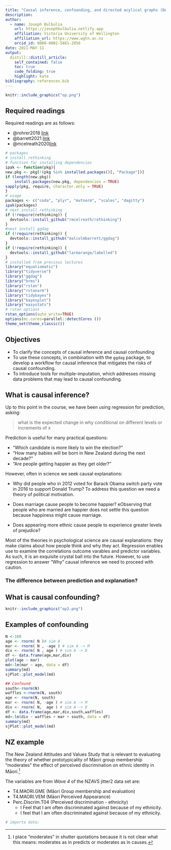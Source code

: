 ```yaml
---
title: "Causal inference, confounding, and directed acylical graphs (DAGS) "
description: 
author:
  - name: Joseph Bulbulia
    url: https://josephbulbulia.netlify.app
    affiliation: Victoria University of Wellington
    affiliation_url: https://www.wgtn.ac.nz
    orcid_id: 0000-0002-5861-2056
date: 2021-MAY-11 
output:
  distill::distill_article:
    self_contained: false
    toc: true
    code_folding: true
    highlight: kate
bibliography: references.bib
---
```


```r
knitr::include_graphics("op.png")
```

## Required readings

Required readings are as follows:

-   @rohrer2018 [link](https://journals.sagepub.com/doi/full/10.1177/2515245917745629)
-   @barrett2021 [link](https://cran.r-project.org/package=ggdag)
-   @mcelreath2020[link](https://tewaharoa.victoria.ac.nz/discovery/fulldisplay?docid=alma99179374299902386&context=L&vid=64VUW_INST:VUWNUI&search_scope=MyInst_and_CI&tab=all&lang=en)


```r
# packages
# install_rethinking
# function for installing dependencies
ipak <- function(pkg){
new.pkg <- pkg[!(pkg %in% installed.packages()[, "Package"])]
if (length(new.pkg)) 
    install.packages(new.pkg, dependencies = TRUE) 
sapply(pkg, require, character.only = TRUE)
}
# usage
packages <- c("coda", "plyr", "mvtnorm", "scales", "dagitty")
ipak(packages)
# next install rethinking
if (!require(rethinking)) {
  devtools::install_github("rmcelreath/rethinking")
}
#next install ggdag
if (!require(rethinking)) {
  devtools::install_github("malcolmbarrett/ggdag")
}
if (!require(rethinking)) {
  devtools::install_github("larmarange/labelled")
}
# installed from previous lectures
library("equatiomatic")
library("tidyverse")
library("ggdag")
library("brms")
library("rstan")
library("rstanarm")
library("tidybayes")
library("bayesplot")
library("easystats")
# rstan options
rstan_options(auto_write=TRUE)
options(mc.cores=parallel::detectCores ())
theme_set(theme_classic())
```

## Objectives 

- To clarify the concepts of causal inference and causal confounding
- To use these concepts, in combination with the `ggdag` package, to develop a workflow for causal inference that mitigates the risks of causal confounding. 
- To introduce tools for multiple-imputation, which addresses missing data problems that may lead to causal confounding. 



## What is causal inference? 

Up to this point in the course, we have been using regression for prediction, asking: 

> what is the expected change in why conditional on different levels or increments of x

Prediction is useful for many practical questions:

- "Which candidate is more likely to win the election?"
- "How many babies will be born in New Zealand during the next decade?"
- "Are people getting happier as they get older?"

However, often in science we seek causal explanations: 

- Why did people who in 2012 voted for Barack Obama switch party vote in 2016 to support Donald Trump? To address this question we need a theory of political motivation.

- Does marriage cause people to become happier? eObserving that people who are married are happier does not settle this question because happiness might cause marriage. 

- Does appearing more ethnic cause people to experience greater levels of prejudice? 


Most of the theories in psychological science are causal explanations: they make claims about how people think and why they act.  Regression enables use to examine the correlations outcome varables and predictor variables. As such, it is an exquisite crystal ball into the future. However, to use regression to answer "Why"  causal inference we need to proceed with caution. 

### The difference between prediction and explanation?

## What is causal confounding?

```r
knitr::include_graphics("op2.png")
```

## Examples of confounding

```r
N <-100
age <- rnorm( N )# sim A
mar <- rnorm( N , -age ) # sim A -> M
div <- rnorm( N , age ) # sim A -> D
df <- data.frame(age,mar,div)
plot(age ~ mar)
md<-lm(mar ~ age, data = df)
summary(md)
sjPlot::plot_model(md)
```

```r
## Confound 
south<-rnorm(N)
waffles <-rnorm(N, south)
age <- rnorm(N, south)
mar <- rnorm( N, -age ) # sim A -> M
div <- rnorm( N,  age ) # sim A -> D
df <- data.frame(age,mar,div,south,waffles)
md<-lm(div ~ waffles + mar + south, data = df)
summary(md)
sjPlot::plot_model(md)
```


## NZ example

The New Zealand Attitudes and Values Study that is relevant to evaluating the theory of whether prototypicality of Māori group membership "moderates" the effect of perceived discrimination on ethnic identity in Māori.^[I place "moderates" in shutter quotations because it is not clear what this means: moderates as in predicts or moderates as in causes.] 

The variables are from *Wave 4* of the NZAVS jitter2 data set are:

- T4.MAORI.GME  (Māori Group membership and evaluation)
- T4.MAORI.VEM (Māori Perceived Appearance)
- Perc.Discrim.T04 (Perceived discrimination - ethnicity)
  * I Feel that I am often discriminated against because of my ethnicity.
  * I feel that I am often discriminated against because of my ethnicity.


```r
# importa data:
```

